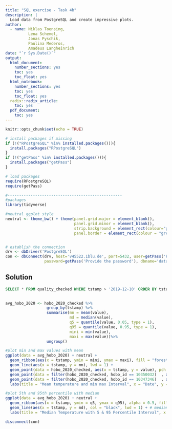 ```yaml
---
title: "SQL exercise - Task 4b"
description: |
  Load data from PostgreSQL and create impressive plots.
author:
  - name: Niklas Toensing,
          Lena Schemel,
          Jonas Pyschik,
          Paulina Mederos,
          Amadeus Langheinrich
date: "`r Sys.Date()`"
output:  
  html_document:
    number_sections: yes
    toc: yes
    toc_float: yes
  html_notebook:
    number_sections: yes
    toc: yes
    toc_float: yes
  radix::radix_article:
    toc: yes
  pdf_document:
    toc: yes
---
```


```r
knitr::opts_chunk$set(echo = TRUE)

# install packages if missing
if (!("RPostgreSQL" %in% installed.packages())){
  install.packages("RPostgreSQL")
}
if (!("getPass" %in% installed.packages())){
  install.packages("getPass")
}

# load packages
require(RPostgreSQL)
require(getPass)

#--------------------------------------------------
#packages
library(tidyverse)

#neutral ggplot style
neutral <- theme_bw() + theme(panel.grid.major = element_blank(),
                              panel.grid.minor = element_blank(),
                              strip.background = element_rect(colour="grey85"),
                              panel.border = element_rect(colour = "grey85"))


# establish the connection
drv <- dbDriver('PostgreSQL')
con <- dbConnect(drv, host='v45522.1blu.de', port=5432, user=getPass('Provide the user'), 
                 password=getPass('Provide the password'), dbname='datamanagement')
```

## Solution

```sql

SELECT * FROM quality_checked WHERE tstamp > '2019-12-10' ORDER BY tstamp DESC
 
```




```r
avg_hobo_2020 <- hobo_2020_checked %>% 
                  group_by(tstamp) %>% 
                  summarise(mn = mean(value),
                            md = median(value),
                            q5 = quantile(value, 0.05, type = 1),
                            q95 = quantile(value, 0.95, type = 1),
                            mini = min(value),
                            maxi = max(value))%>% 
                  ungroup()
```


```r
#plot min and max values with mean
ggplot(data = avg_hobo_2020) + neutral + 
  geom_ribbon(aes(x = tstamp, ymin = mini, ymax = maxi), fill = "forestgreen", alpha = .5, ) +
  geom_line(aes(x = tstamp, y = mn), lwd = 1) +
  geom_point(data = hobo_2020_checked, aes(x = tstamp, y = value), pch = ".") +
  geom_point(data = filter(hobo_2020_checked, hobo_id == 10350032)	, aes(x = tstamp, y = value), pch = 1) +
  geom_point(data = filter(hobo_2020_checked, hobo_id == 10347346)	, aes(x = tstamp, y = value), pch = 2) +
  labs(title = "Mean temperature and min max Interval", x = "Date", y = "Temperature °C")

```


```r
#plot 5th and 95th percentile with median 
ggplot(data = avg_hobo_2020) + neutral + 
  geom_ribbon(aes(x = tstamp, ymin = q5, ymax = q95), alpha = 0.5, fill = "blue") +
  geom_line(aes(x = tstamp, y = md), col = "black", lwd = 1) + # median
  labs(title = "Median Temperature with 5 & 95 Percentile Interval", x = "Date", y = "Temperature °C")
```

```r
disconnect(con)
```
